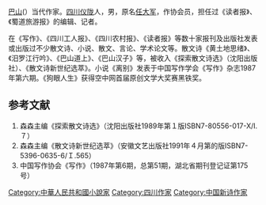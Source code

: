 {{Otheruses|巴山|other=同名或類似名的其它條目描述}}
[[巴山|巴山]]({{bd|1960年|catIdx=W}}）当代作家。[[四川|四川]][[仪陇|仪陇]]人，男，原名[[任大军|任大军]]，作协会员，担任过《读者报》、《蜀道旅游报》的编辑、记者。

在《写作》、《四川工人报》、《四川农村报》、《读者报》等数十家报刊及出版社发表或出版过不少散文诗、小说、散文、言论、学术论文等。散文诗《黄土地思绪》、《汨罗江行吟》、《巴山道上》、《巴山汉子》等，被收入《探索散文诗选》（沈阳出版社）、《散文诗新世纪选萃》。小说《离别》发表于中国写作学会《写作》杂志1987年第六期。《狗眼人生》获得空中网首届原创文学大奖赛黑铁奖。

==参考文献==
#森森主编《探索散文诗选》（沈阳出版社1989年第１版ISBN7-80556-017-X/I.７）
#森森主编《散文诗新世纪选萃》（安徽文艺出版社1991年４月第的版ISBN7-5396-0635-6/Ｉ.565）
#中国写作协会《写作》（1987年第6期，总第51期，湖北省期刊登记证第175号）

{{China-writer-stub}}

{{DEFAULTSORT:B巴}}

[[Category:中華人民共和國小說家|Category:中華人民共和國小說家]]
[[Category:四川作家|Category:四川作家]]
[[Category:中国新诗作家|Category:中国新诗作家]]